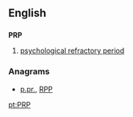 {{also|PrP}}
==English==

==={{initialism-old|en}}===
'''PRP'''

# [[psychological refractory period]]

===Anagrams===
* [[p.pr.#English|p.pr.]], [[RPP#English|RPP]]

[[pt:PRP]]